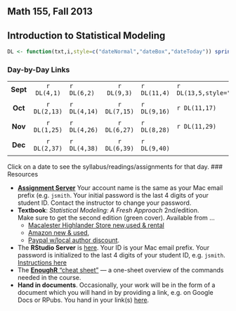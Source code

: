 ## Math 155, Fall 2013

## Introduction to Statistical Modeling
<link rel="stylesheet" type="text/css" href="stats155.css">
```r
DL <- function(txt,i,style=c("dateNormal","dateBox","dateToday")) sprintf("<a href='Syllabus/day-by-day.html#day-%s'><span class='%s'>%s</span></a>",i,match.arg(style),txt)
```

### Day-by-Day Links

  |  |  |  |   |   |    |  |  |   |  |  |   |  |
:-----:|:-----:|:-----|:-----:|---|---|---|---|---|---|---|---|---|---|
**Sept** |  `r DL(4,1)` | `r DL(6,2)` | `r DL(9,3)` | `r DL(11,4)` | `r DL(13,5,style="dateToday")` | `r DL(16,6)` | `r DL(18,7)` | `r DL(20,8)` |  `r DL(23,9)` | `r DL(25,10)` | `r DL(27,11)` | `r DL(30,12)` 
**Oct** | `r DL(2,13)` | `r DL(4,14)` | `r DL(7,15)` | `r DL(9,16)` | `r DL(11,17)` | `r DL(14,18)` | `r DL(16,19)` | `r DL(18,20)` | `r DL(21,21,style="dateBox")` | `r DL(23,22)` | <a href="#" class="tooltip"><em>25</em><span><strong>Fall Break!</strong></span></a> | `r DL(28,23)` | `r DL(30,24)` |
**Nov** | `r DL(1,25)` | `r DL(4,26)` | `r DL(6,27)` | `r DL(8,28)` | `r DL(11,29)` | `r DL(13,30)` | `r DL(15,31)` | `r DL(18,32)` | `r DL(20,33)` | `r DL(22,34)` | `r DL(25,35)` | `r DL(27,36)` | <a href="#" class="tooltip"><em>29</em><span><strong>Thanksgiving!</strong></span></a> | 
**Dec** | `r DL(2,37)` | `r DL(4,38)` | `r DL(6,39)` | `r DL(9,40)` | |  <a href="#" class="tooltip"><em class="dateWarning">16</em><span ><strong>Final exam</strong></span></a> | 


Click on a date to see the syllabus/readings/assignments for that day.
### Resources

* **[Assignment Server](http://glimmer.rstudio.com/mosaic/Stats155/)** Your account name is the same as your Mac email prefix (e.g. ```jsmith```.  Your initial password is the last 4 digits of your student ID.  Contact the instructor to change your password.
* **Textbook**: *Statistical Modeling: A Fresh Approach* 2nd/edition.  
    Make sure to get the second edition (green cover). Available from ...
    * [Macalester Highlander Store new,used & rental](http://www.bkstr.com/webapp/wcs/stores/servlet/CourseMaterialsResultsView?catalogId=10001&categoryId=9604&storeId=286405&langId=-1&programId=3325&termId=100028623&divisionDisplayName=%20&departmentDisplayName=MATH&courseDisplayName=155&sectionDisplayName=1&demoKey=null&purpose=browse) 
    * [Amazon new & used](http://www.amazon.com/Statistical-Modeling-Approach-Second-Edition/dp/0983965870/ref=sr_1_2?ie=UTF8&qid=1376075392&sr=8-2&keywords=statistical+modeling+a+fresh+approach), 
    * [Paypal w/local author discount](Resources/book-paypal.html).
* The **RStudio Server** is [here](http://www.macalester.edu/rstudio).  Your ID is your Mac email prefix.  Your password is initialized to the last 4 digits of your student ID, e.g. ```jsmith```. [Instructions here](Resources/Starting-RStudio-Macalester.html)
* The [**EnoughR** "cheat sheet"](Resources/EnoughR/EnoughR.pdf) --- a one-sheet overview of the commands needed in the course.
* **Hand in documents**. Occasionally, your work will be in the form of a document which you will hand in by providing a link, e.g. on Google Docs or RPubs.  You hand in your link(s) [here](https://docs.google.com/a/macalester.edu/forms/d/1lTnsxkagwo4SWDg7vsfCnsTPx9x0ShIIPmz7qH7Wk_I/viewform).




